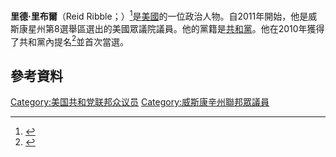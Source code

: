 '''里德·里布爾'''（Reid Ribble；{{bd|1956年|4月5日}}）<ref name=CQRollGuide>{{cite news|title=Guide to the New Congress|date=November 4, 2010|url=http://innovation.cq.com/newmember/2010elexnguide.pdf|work=[[Roll_Call|CQ Roll Call]]|accessdate=November 24, 2010|deadurl=yes|archiveurl=https://web.archive.org/web/20110708200600/http://innovation.cq.com/newmember/2010elexnguide.pdf|archivedate=2011-07-08}}</ref>是[[美國|美國]]的一位政治人物。自2011年開始，他是威斯康星州第8選舉區選出的美國眾議院議員。他的黨籍是[[共和黨_(美國)|共和黨]]。他在2010年獲得了共和黨內提名<ref>{{cite news|first=J.E.|last=Espino|title=Reid Ribble rolls in Republican primary, will face Democrat Steve Kagen for Congress|date=September 15, 2010|publisher=[[Gannett|Gannett]]|url=http://www.postcrescent.com/article/20100915/APC0101/9150585/Reid-Ribble-rolls-in-Republican-primary-will-face-Democrat-Steve-Kagen-for-Congress|work=[[Appleton_Post_Crescent|Appleton Post Crescent]]|accessdate=October 20, 2010|quote=Political newcomer Reid Ribble defeated his two Republican rivals in Tuesday's primary race for the 8th Congressional District, ending an amicable GOP runoff and setting the stage for a showdown against Democratic incumbent [[Steve_Kagen|Steve Kagen]].|deadurl=yes|archiveurl=https://archive.is/20130131200819/http://www.postcrescent.com/article/20100915/APC0101/9150585/Reid-Ribble-rolls-in-Republican-primary-will-face-Democrat-Steve-Kagen-for-Congress|archivedate=2013-01-31}}</ref>並首次當選。
== 參考資料 ==
{{reflist}}
{{US-poli-bio-stub}}
{{normdaten}}
{{DEFAULTSORT:ribble}}
[[Category:美国共和党联邦众议员|Category:美国共和党联邦众议员]]
[[Category:威斯康辛州聯邦眾議員|Category:威斯康辛州聯邦眾議員]]